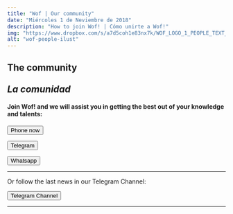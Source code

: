 ```yaml
---
title: "Wof | Our community"
date: "Miércoles 1 de Neviembre de 2018"
description: "How to join Wof! | Cómo unirte a Wof!"
img: "https://www.dropbox.com/s/a7d5coh1e83nx7k/WOF_LOGO_1_PEOPLE_TEXT_small.jpg?raw=1"
alt: "wof-people-ilust"
---
```



<h2>The community<br></br><i>La comunidad</i></h2>

<h4>Join Wof! and we will assist you in getting the best out of your knowledge and talents:</h4>

<form className="action" action="tel:34680936011">
      <button>Phone now</button>
</form>

<form className="action" action="https://t.me/info_wof" target="_blank">
      <button href="">Telegram</button>
</form>

<form className="action" action="https://wa.me/34680936011" target="_blank">
      <button href="">Whatsapp</button>
</form>


<hr></hr>

<p>Or follow the last news in our Telegram Channel:</p>

<form className="action" action="https://t.me/+-2Lm3l9PlbAxMjU0" target="_blank">
      <button href="">Telegram Channel</button>
</form>

<hr></hr>

<h4>
<address href="#" class="cryptedmail"
   data-name="mail"
   data-domain="watchoutfreedom"
   data-tld="com"
   onclick="window.location.href = 'mailto:' + this.dataset.name + '@' + this.dataset.domain + '.' + this.dataset.tld; return false;">
</address>
</h4>
